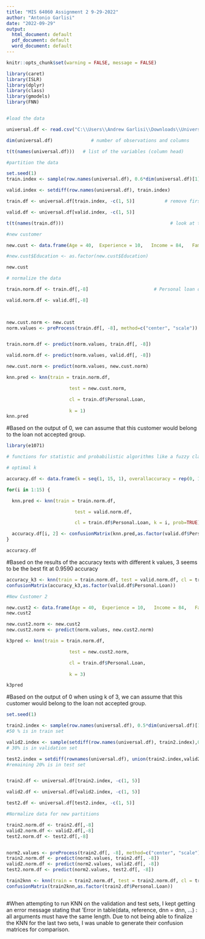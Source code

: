 ---
title: "MIS 64060 Assignment 2 9-29-2022"
author: "Antonio Garlisi"
date: "2022-09-29"
output:
  html_document: default
  pdf_document: default
  word_document: default
---

```{r setup, include=FALSE}
knitr::opts_chunk$set(warning = FALSE, message = FALSE)
```

```{r Import Data and Load Packages}
library(caret)
library(ISLR)
library(dplyr)
library(class)
library(gmodels)
library(FNN)


#load the data 

universal.df <- read.csv("C:\\Users\\Andrew Garlisi\\Downloads\\UniversalBank.csv" , header=TRUE, stringsAsFactors=FALSE) 
```

```{r Partition Data}
dim(universal.df)              # number of observations and columns  

t(t(names(universal.df)))   # list of the variables (column head) 

#partition the data 

set.seed(1)   
train.index <- sample(row.names(universal.df), 0.6*dim(universal.df)[1])               # 60 % is in train set 

valid.index <- setdiff(row.names(universal.df), train.index)             # remaining (40 % ) is in validation set 

train.df <- universal.df[train.index, -c(1, 5)]           # remove first and 5th columns (ID and Zip code) 

valid.df <- universal.df[valid.index, -c(1, 5)] 

t(t(names(train.df)))                                       # look at the variables after removing ID and Zip code 
```

```{r New Customer}
#new customer  

new.cust <- data.frame(Age = 40,  Experience = 10,   Income = 84,   Family = 2,   CCAvg = 2,  Education = 2, Mortgage = 0,   Securities.Account = 0,   CD.Account = 0,  Online = 1,   CreditCard = 1) 

#new.cust$Education <- as.factor(new.cust$Education) 

new.cust
```

```{r Normalize Data}
# normalize the data 

train.norm.df <- train.df[,-8]                        # Personal loan data is in the 8th column 

valid.norm.df <- valid.df[,-8] 

 

new.cust.norm <- new.cust 
norm.values <- preProcess(train.df[, -8], method=c("center", "scale")) 


train.norm.df <- predict(norm.values, train.df[, -8]) 

valid.norm.df <- predict(norm.values, valid.df[, -8]) 

new.cust.norm <- predict(norm.values, new.cust.norm) 
```

```{r KNN Classification of Customer}

knn.pred <- knn(train = train.norm.df,

                       test = new.cust.norm,

                       cl = train.df$Personal.Loan,
                       
                       k = 1) 
knn.pred 

```

#Based on the output of 0, we can assume that this customer would belong to the loan not accepted group.

```{r Testing Accuracy for Optimal K}
 

library(e1071)

# functions for statistic and probabilistic algorithms like a fuzzy classifier 

# optimal k 

accuracy.df <- data.frame(k = seq(1, 15, 1), overallaccuracy = rep(0, 15)) 

for(i in 1:15) {

  knn.pred <- knn(train = train.norm.df,  

                         test = valid.norm.df,  

                         cl = train.df$Personal.Loan, k = i, prob=TRUE) 

  accuracy.df[i, 2] <- confusionMatrix(knn.pred,as.factor(valid.df$Personal.Loan))$overall[1]  
}

accuracy.df
```

#Based on the results of the accuracy texts with different k values, 3 seems to be the best fit at 0.9590 accuracy

```{r Confusion Matrix for Optimal K}

accuracy_k3 <- knn(train = train.norm.df, test = valid.norm.df, cl = train.df$Personal.Loan, k=3, prob=TRUE)
confusionMatrix(accuracy_k3,as.factor(valid.df$Personal.Loan))
```

```{r New customer 2}
#New Customer 2

new.cust2 <- data.frame(Age = 40,  Experience = 10,   Income = 84,   Family = 2,   CCAvg = 2,  Education = 2, Mortgage = 0,   Securities.Account = 0,   CD.Account = 0,  Online = 1,   CreditCard = 1) 
new.cust2
```

```{r New customer 2 Classification}
new.cust2.norm <- new.cust2 
new.cust2.norm <- predict(norm.values, new.cust2.norm) 

k3pred <- knn(train = train.norm.df,

                       test = new.cust2.norm,

                       cl = train.df$Personal.Loan,
                       
                       k = 3) 

k3pred
```

#Based on the output of 0 when using k of 3, we can assume that this customer would belong to the loan not accepted group.

```{r Repartition the Data into Training, Validation, and Test Sets}

set.seed(1)   

train2.index <- sample(row.names(universal.df), 0.5*dim(universal.df)[1])       
#50 % is in train set 

valid2.index <- sample(setdiff(row.names(universal.df), train2.index),0.3*dim(universal.df)[1])            
# 30% is in validation set 

test2.index = setdiff(rownames(universal.df), union(train2.index,valid2.index))
#remaining 20% is in test set


train2.df <- universal.df[train2.index, -c(1, 5)]

valid2.df <- universal.df[valid2.index, -c(1, 5)] 

test2.df <- universal.df[test2.index, -c(1, 5)] 

#Normalize data for new partitions

train2.norm.df <- train2.df[,-8]
valid2.norm.df <- valid2.df[,-8]
test2.norm.df <- test2.df[,-8]


norm2.values <- preProcess(train2.df[, -8], method=c("center", "scale")) 
train2.norm.df <- predict(norm2.values, train2.df[, -8]) 
valid2.norm.df <- predict(norm2.values, valid2.df[, -8]) 
test2.norm.df <- predict(norm2.values, test2.df[, -8]) 
```

```{r KNN On New Partitions}

train2knn <- knn(train = train2.norm.df, test = train2.norm.df, cl = train2.df$Personal.Loan, k=3, prob=TRUE)
confusionMatrix(train2knn,as.factor(train2.df$Personal.Loan))
```

```{r KNN On New Partitions Continued}


```

#When attempting to run KNN on the validation and test sets, I kept getting an error message stating that 'Error in table(data, reference, dnn = dnn, ...) : all arguments must have the same length. Due to not being able to finalize the KNN for the last two sets, I was unable to generate their confusion matrices for comparison.
